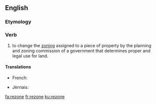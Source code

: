 ==English==

===Etymology===
{{prefix|re|zone|lang=en}}

===Verb===
{{en-verb|rezones|rezoning|rezoned|rezoned}}

# to change the [[zoning]] assigned to a piece of property by the planning and zoning commission of a government that determines proper and legal use for land.

====Translations====
{{trans-top|to change the zoning assigned to a piece of property}}
* French: {{t+|fr|redécouper}}
{{trans-mid}}
* Jèrriais: {{t|roa-jer|r'zôner}}
{{trans-bottom}}

[[fa:rezone]]
[[fr:rezone]]
[[ku:rezone]]